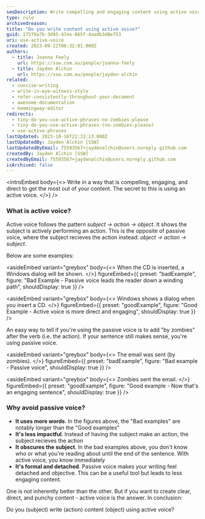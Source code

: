 ```yaml
---
seoDescription: Write compelling and engaging content using active voice to get the most out of your writing.
type: rule
archivedreason:
title: "Do you write content using active voice?"
guid: 17579a7b-3d95-47ee-865f-4aadb3d0e753
uri: use-active-voice
created: 2023-09-22T06:32:01.000Z
authors:
  - title: Joanna Feely
    url: https://ssw.com.au/people/joanna-feely
  - title: Jayden Alchin
    url: https://ssw.com.au/people/jayden-alchin
related:
  - concise-writing
  - write-in-eye-witness-style
  - refer-consistently-throughout-your-document
  - awesome-documentation
  - hemmingway-editor
redirects:
  - tiny-do-you-use-active-phrases-no-zombies-please
  - tiny-do-you-use-active-phrases-(no-zombies-please)
  - use-active-phrases
lastUpdated: 2023-10-16T22:33:13.000Z
lastUpdatedBy: Jayden Alchin [SSW]
lastUpdatedByEmail: 75593567+jaydenalchin@users.noreply.github.com
createdBy: Jayden Alchin [SSW]
createdByEmail: 75593567+jaydenalchin@users.noreply.github.com
isArchived: false
---
```


<introEmbed
  body={<>
Write in a way that is compelling, engaging, and direct to get the most out of your content. The secret to this is using an active voice.
  </>}
/>
### What is active voice?

Active voice follows the pattern _subject -> action -> object_. It shows the subject is actively performing an action.
This is the opposite of passive voice, where the subject recieves the action instead: _object -> action -> subject_.

Below are some examples:


<asideEmbed
  variant="greybox"
  body={<>
    When the CD is inserted, a Windows dialog will be shown.
  </>}
  figureEmbed={{
    preset: "badExample",
    figure: "Bad Example - Passive voice leads the reader down a winding path",
    shouldDisplay: true
  }}
/>



<asideEmbed
  variant="greybox"
  body={<>
    Windows shows a dialog when you insert a CD.
  </>}
  figureEmbed={{
    preset: "goodExample",
    figure: "Good Example - Active voice is more direct and engaging",
    shouldDisplay: true
  }}
/>


An easy way to tell if you're using the passive voice is to add "by zombies" after the verb (i.e. the action). If your sentence still makes sense, you're using passive voice.


<asideEmbed
  variant="greybox"
  body={<>
    The email was sent (by zombies).
  </>}
  figureEmbed={{
    preset: "badExample",
    figure: "Bad example - Passive voice",
    shouldDisplay: true
  }}
/>



<asideEmbed
  variant="greybox"
  body={<>
    Zombies sent the email.
  </>}
  figureEmbed={{
    preset: "goodExample",
    figure: "Good example - Now that's an engaging sentence",
    shouldDisplay: true
  }}
/>


### Why avoid passive voice?

- **It uses more words**. In the figures above, the "Bad examples" are notably longer than the "Good examples"
- **It's less impactful**. Instead of having the subject make an action, the subject recieves the action
- **It obscures the subject**. In the bad examples above, you don't know who or what you're reading about until the end of the sentence. With active voice, you know immediately
- **It's formal and detached**. Passive voice makes your writing feel detached and objective. This can be a useful tool but leads to less engaging content.

One is not inherently better than the other. But if you want to create clear, direct, and punchy content - active voice is the answer.
In conclusion:

Do you (subject) write (action) content (object) using active voice?
